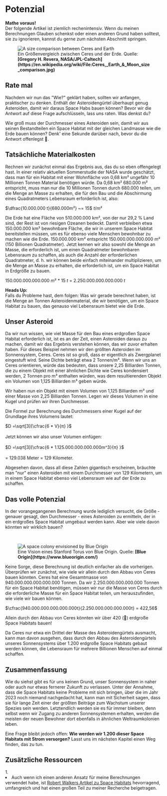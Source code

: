 
# Potenzial

<ReadingTime />

<Callout type="warning" emoji="🧮">
  <strong>Mathe voraus!</strong><br />Der folgende Artikel ist ziemlich rechenintensiv. Wenn du meinen Berechnungen Glauben schenkst oder einen anderen Grund haben solltest, sie zu ignorieren, kannst du gerne zum nächsten Abschnitt springen.
</Callout>

<br/>
<figure>
<Image src={require(".//../../../resources/images/ceres.png")} alt="A size comparison between Ceres and Earth" />
<figcaption style={{ color: "rgb(156, 156, 156)", fontSize: "14px", marginTop: "2px" }}>Ein Größenvergleich zwischen Ceres und der Erde. Quelle: <strong>[Gregory H. Revera, NASA/JPL-Caltech](https://en.wikipedia.org/wiki/File:Ceres,_Earth_&_Moon_size_comparison.jpg)</strong></figcaption>
</figure>

## Rate mal

Nachdem wir nun das "Wie?" geklärt haben, sollten wir anfangen, praktischer zu denken. Enthält der Asteroidengürtel überhaupt genug Asteroiden, damit wir daraus Space Habs bauen können? Bevor wir die Antwort auf diese Frage aufschlüsseln, lass uns raten. Was denkst du?

Wie groß muss der Durchmesser eines Asteroiden sein, damit wir aus seinen Bestandteilen ein Space Habitat mit der gleichen Landmasse wie die Erde bauen können? Denk' eine Sekunde darüber nach, bevor du die Antwort offenlegst 🤔.

<Spoiler headline="Einen Durchmesser von 129 Kilometer!" content="Schauen wir uns nun an, wie viel Masse wir tatsächlich an Asteroiden haben, um zu bestimmen, wie viele dieser erdgroßen Habitate wir bauen könnten." />

## Tatsächliche Materialkosten
Rechnen wir zunächst einmal das Ergebnis aus, das du so eben offengelegt hast. In einer relativ aktuellen Sommerstudie der NASA wurde geschätzt, dass man für ein Habitat mit einer Wohnfläche von 0,68 km² ungefähr 10 Millionen Tonnen Material benötigen würde. Da 0,68 km² 680.000 m² entspricht, muss man nur die 10 Millionen Tonnen durch 680.000 teilen, um die Menge an Masse zu erhalten, die für den Bau und die Abschirmung eines Quadratmeters Lebensraum erforderlich ist, also: <br />

$\dfrac{10.000.000 t}{680.000m²} ~= 15$ $t/m²$

Die Erde hat eine Fläche von 510.000.000 km², von der nur 29,2 % Land sind, der Rest ist von riesigen Ozeanen bedeckt. Damit verbleiben etwa 150.000.000 km² bewohnbare Fläche, die wir in unserem Space Habitat bereitstellen müssen, um es für ebenso viele Menschen bewohnbar zu machen wie die Erde. 150.000.000 km² entspricht 150.000.000.000.000 m² (150 Billionen Quadratmeter). Jetzt kennen wir also sowohl die Menge an Masse, die erforderlich ist, um einen Quadratmeter bewohnbaren Lebensraum zu schaffen, als auch die Anzahl der erforderlichen Quadratmeter, d. h. wir können beide einfach miteinander multiplizieren, um die Menge an Masse zu erhalten, die erforderlich ist, um ein Space Habitat in Erdgröße zu bauen.

$150.000.000.000.000$ $m²$ $*$ $15$ $t$ = $2.250.000.000.000.000$ $t$

<Callout type="info" emoji="📘">
  <strong>Heads Up:</strong><br />Falls du Probleme hast, dem folgen: Was wir gerade berechnet haben, ist die Menge an Tonnen Asteroidenmaterial, die wir benötigen, um ein Space Habitat zu bauen, das genauso viel Lebensraum bietet wie die Erde.
</Callout>

## Unser Asteroid
Da wir nun wissen, wie viel Masse für den Bau eines erdgroßen Space Habitat erforderlich ist, ist es an der Zeit, einen Asteroiden daraus zu machen, damit wir das Ergebnis verstehen können, das wir zuvor erhalten haben. Für dieses Beispiel nehmen wir den größten Asteroiden im Sonnensystem, Ceres. Ceres ist so groß, dass er eigentlich als Zwergplanet eingestuft wird. Seine Dichte beträgt etwa 2 Tonnen/m³. Wenn wir uns an Ceres orientieren, würde das bedeuten, dass unsere 2,25 Billiarden Tonnen, die zu einem Objekt mit einer ähnlichen Dichte wie Ceres kondensiert werden, 2 Tonnen pro m³ enthalten würden, was dem resultierenden Objekt ein Volumen von 1,125 Billiarden m³ geben würde.

Wir haben nun ein Objekt mit einem Volumen von 1,125 Billiarden m³ und einer Masse von 2,25 Billiarden Tonnen. Legen wir dieses Volumen in eine Kugel und prüfen wir ihren Durchmesser. 

Die Formel zur Berechnung des Durchmessers einer Kugel auf der Grundlage ihres Volumens lautet: 

$D =\sqrt[3]{\cfrac{6 * V}{π} }$ <br /> <br />
Jetzt können wir also unser Volumen einfügen: <br /> <br />
$D =\sqrt[3]{\cfrac{6 * 1.125.000.000.000.000m^3}{π} }$ <br /> <br />
= 129.038 Meter = 129 Kilometer. 

Abgesehen davon, dass all diese Zahlen gigantisch erscheinen, bräuchte man "nur" einen Asteroiden mit einem Durchmesser von 129 Kilometern, um in einem Space Habitat ebenso viel Lebensraum wie auf der Erde zu schaffen.

## Das volle Potenzial
In der vorangegangenen Berechnung wurde lediglich versucht, die Größe - genauer gesagt, den Durchmesser - eines Asteroiden zu ermitteln, der in ein erdgroßes Space Habitat umgebaut werden kann. Aber wie viele davon könnten wir wirklich bauen?

<br/>
<figure>
<Image src={require(".//../../../resources/images/colonyfive.png")} alt="A space colony envisioned by Blue Origin" />
<figcaption style={{ color: "rgb(156, 156, 156)", fontSize: "14px", marginTop: "2px" }}>Eine Vision eines Stanford Torus von Blue Origin. Quelle: <strong>[Blue Origin](https://www.blueorigin.com/)</strong></figcaption>
</figure>

Keine Sorge, diese Berechnung ist deutlich einfacher als die vorherigen. Überprüfen wir zunächst, wie viele wir allein durch den Abbau von Ceres bauen könnten. Ceres hat eine Gesamtmasse von 940.000.000.000.000.000 Tonnen. Da wir 2.250.000.000.000.000 Tonnen für ein Space Habitat benötigen, müssen wir nur die Masse von Ceres durch die erforderliche Masse für ein Space Habitat teilen, um herauszufinden, wie viele wir bauen können.

$\cfrac{940.000.000.000.000.000t}{2.250.000.000.000.000t} = 422,56$

Allein durch den Abbau von Ceres könnten wir über 420 (🥦) erdgroße Space Habitats bauen! 

Da Ceres nur etwa ein Drittel der Masse des Asteroidengürtels ausmacht, kann man davon ausgehen, dass durch den Abbau des Asteroidengürtels unseres Sonnensystems über 1.200 erdgroße Space Habitats gebaut werden können, die Lebensraum für mehrere Billionen Menschen auf einmal schaffen. 

## Zusammenfassung
Wie du siehst gibt es für uns keinen Grund, unser Sonnensystem in naher oder auch nur etwas fernerer Zukunft zu verlassen. Unter der Annahme, dass die Space Habitats keine Probleme mit sich bringen, über die im Jahr 2023 noch niemand nachgedacht hat, kann man mit Sicherheit sagen, dass sie für lange Zeit einer der größten Beiträge zum Wachstum unserer Spezies sein werden. Letztendlich werden sie es für immer bleiben, denn selbst wenn wir Zugang zu anderen Sonnensystemen erhalten, werden die meisten der neuen Bewohner dort ebenfalls in ähnlichen Weltraumkolonien leben.

Eine Frage bleibt jedoch offen: <strong>Wie werden wir 1.200 dieser Space Habitats mit Strom versorgen?</strong> Lasst uns im nächsten Kapitel einen Weg finden, das zu tun.


<SaveArticleSection article="space-habitats-potential"/>

## Zusätzliche Ressourcen
<AdditionalResources>
  <div>
    <span>1. </span><li>Auch wenn ich einen anderen Ansatz für meine Berechnungen verwendet habe, ist <a href="http://www.science20.com/robert_inventor/blog/asteroid_resources_could_create_space_habs_trillions_land_area_thousand_earths-116541" target="_blank">Robert Walkers Artikel zu Space Habitats</a> hevorragend, umfangreich und hat einen großen Teil zu meiner Recherche beigetragen.</li>
  </div>
</AdditionalResources>


<Analytics />